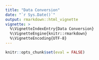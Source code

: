 ```yaml
---
title: "Data Conversion"
date: "`r Sys.Date()`"
output: rmarkdown::html_vignette
vignette: >
  %\VignetteIndexEntry{Data Conversion}
  %\VignetteEngine{knitr::rmarkdown}
  %\VignetteEncoding{UTF-8}
---
```


```r
knitr::opts_chunk$set(eval = FALSE)
```

